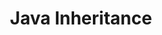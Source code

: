 ---
id: "q_jv1051"
questionType: "TRUE_FALSE"
title: "Java Inheritance"
statement: "Java supports multiple inheritance of classes."
difficulty: "MEDIUM"
category: "Java"
correctAnswer: false
explanation: "Java does not allow multiple inheritance of classes to avoid ambiguity; interfaces can be used instead."
---